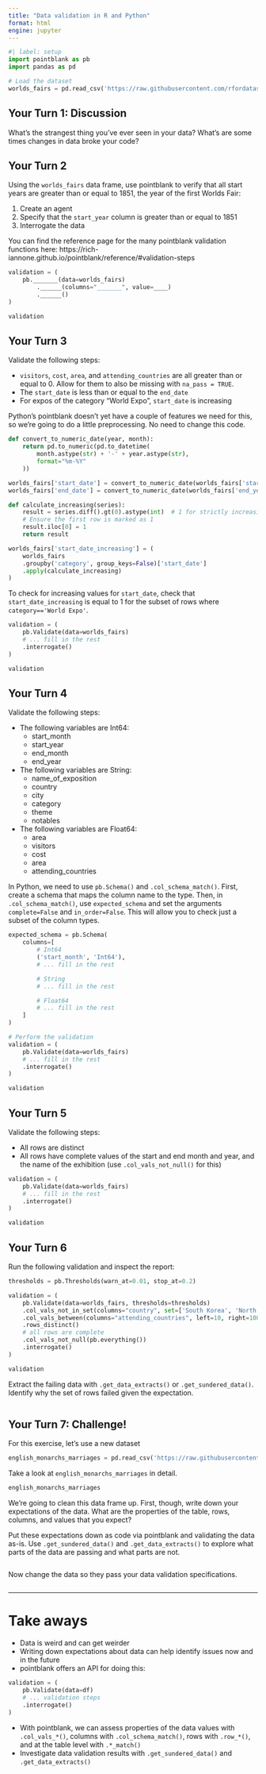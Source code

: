 ```yaml
---
title: "Data validation in R and Python"
format: html
engine: jupyter
---
```


```python
#| label: setup
import pointblank as pb
import pandas as pd

# Load the dataset
worlds_fairs = pd.read_csv('https://raw.githubusercontent.com/rfordatascience/tidytuesday/main/data/2024/2024-08-13/worlds_fairs.csv')
```

## Your Turn 1: Discussion

What's the strangest thing you've ever seen in your data? What's are some times changes in data broke your code?

## Your Turn 2

Using the `worlds_fairs` data frame, use pointblank to verify that all start years are greater than or equal to 1851, the year of the first Worlds Fair:

1. Create an agent
2. Specify that the `start_year` column is greater than or equal to 1851
3. Interrogate the data

You can find the reference page for the many pointblank validation functions here: https://rich-iannone.github.io/pointblank/reference/#validation-steps

```python
validation = (
    pb._______(data=worlds_fairs)
        .______(columns="_______", value=____)
        .______()
)

validation
```

## Your Turn 3

Validate the following steps:

* `visitors`, `cost`, `area`, and `attending_countries` are all greater than or equal to 0. Allow for them to also be missing with `na_pass = TRUE`.
* The `start_date` is less than or equal to the `end_date`
* For expos of the category "World Expo", `start_date` is increasing

Python's pointblank doesn't yet have a couple of features we need for this, so we're going to do a little preprocessing. No need to change this code.

```python
def convert_to_numeric_date(year, month):
    return pd.to_numeric(pd.to_datetime(
        month.astype(str) + '-' + year.astype(str),
        format="%m-%Y"
    ))

worlds_fairs['start_date'] = convert_to_numeric_date(worlds_fairs['start_year'], worlds_fairs['start_month'])
worlds_fairs['end_date'] = convert_to_numeric_date(worlds_fairs['end_year'], worlds_fairs['end_month'])

def calculate_increasing(series):
    result = series.diff().gt(0).astype(int)  # 1 for strictly increasing, 0 otherwise
    # Ensure the first row is marked as 1
    result.iloc[0] = 1  
    return result

worlds_fairs['start_date_increasing'] = (
    worlds_fairs
    .groupby('category', group_keys=False)['start_date']
    .apply(calculate_increasing)
)
```

To check for increasing values for `start_date`, check that `start_date_increasing` is equal to 1 for the subset of rows where `category=='World Expo'`.

```python
validation = (
    pb.Validate(data=worlds_fairs)
    # ... fill in the rest
    .interrogate()
)

validation
```

## Your Turn 4

Validate the following steps:

* The following variables are Int64:
  - start_month
  - start_year
  - end_month
  - end_year
  
* The following variables are String:
  - name_of_exposition
  - country
  - city
  - category
  - theme
  - notables

* The following variables are Float64:
  - area
  - visitors
  - cost
  - area
  - attending_countries

In Python, we need to use `pb.Schema()` and `.col_schema_match()`. First, create a schema that maps the column name to the type. Then, in `.col_schema_match()`, use `expected_schema` and set the arguments `complete=False` and `in_order=False`. This will allow you to check just a subset of the column types.

```python
expected_schema = pb.Schema(
    columns=[
        # Int64
        ('start_month', 'Int64'),
        # ... fill in the rest

        # String
        # ... fill in the rest

        # Float64
        # ... fill in the rest
    ]
)

# Perform the validation
validation = (
    pb.Validate(data=worlds_fairs)
    # ... fill in the rest
    .interrogate()
)

validation
```

## Your Turn 5

Validate the following steps:

* All rows are distinct
* All rows have complete values of the start and end month and year, and the name of the exhibition (use `.col_vals_not_null()` for this)

```python
validation = (
    pb.Validate(data=worlds_fairs)
    # ... fill in the rest
    .interrogate()
)

validation
```

## Your Turn 6

Run the following validation and inspect the report:

```python
thresholds = pb.Thresholds(warn_at=0.01, stop_at=0.2)

validation = (
    pb.Validate(data=worlds_fairs, thresholds=thresholds)
    .col_vals_not_in_set(columns="country", set=['South Korea', 'North Korea'])
    .col_vals_between(columns="attending_countries", left=10, right=100)
    .rows_distinct()
    # all rows are complete
    .col_vals_not_null(pb.everything())
    .interrogate()
)

validation
```

Extract the failing data with `.get_data_extracts()` or `.get_sundered_data()`. 
Identify why the set of rows failed given the expectation. 

```python

```

## Your Turn 7: Challenge!

For this exercise, let's use a new dataset

```python
english_monarchs_marriages = pd.read_csv('https://raw.githubusercontent.com/rfordatascience/tidytuesday/main/data/2024/2024-08-20/english_monarchs_marriages_df.csv')
```

Take a look at `english_monarchs_marriages` in detail.

```python
english_monarchs_marriages
```

We're going to clean this data frame up. First, though, write down your expectations of the data. What are the properties of the table, rows, columns, and values that you expect? 

Put these expectations down as code via pointblank and validating the data as-is. Use `.get_sundered_data()` and `.get_data_extracts()` to explore what parts of the data are passing and what parts are not.

```python

```

Now change the data so they pass your data validation specifications. 

```python

```


***

# Take aways

* Data is weird and can get weirder 
* Writing down expectations about data can help identify issues now and in the future
* pointblank offers an API for doing this:

```python
validation = (
    pb.Validate(data=df)
    # ... validation steps
    .interrogate()
)
```

* With pointblank, we can assess properties of the data values with `.col_vals_*()`, columns with `.col_schema_match()`, rows with `.row_*()`, and at the table level with `.*_match()`
* Investigate data validation results with `.get_sundered_data()` and `.get_data_extracts()`
